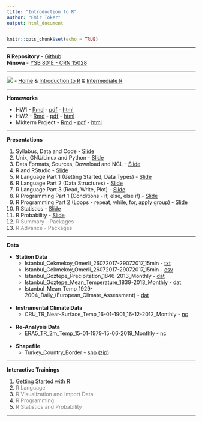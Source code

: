 ```yaml
---
title: "Introduction to R"
author: "Emir Toker"
output: html_document 
---
```


```r
knitr::opts_chunk$set(echo = TRUE)
```

***

**R Repository** -  [Github](https://github.com/emirtoker/Software_Tools_R_Github)             
**Ninova** - [YSB 801E - CRN:15028](https://ninova.itu.edu.tr/Sinif/12600.58009)

***

![](dc_logo6.png) - [Home](https://www.datacamp.com/home) & [Introduction to R](https://www.datacamp.com/courses/free-introduction-to-r) & [Intermediate R](https://www.datacamp.com/courses/intermediate-r)

***

 **Homeworks** 

 - HW1 - [Rmd](https://web.itu.edu.tr/tokerem/my_r_notebook_emir.Rmd) - [pdf](https://web.itu.edu.tr/tokerem/my_r_notebook_emir.pdf) - [html](https://web.itu.edu.tr/tokerem/my_r_notebook_emir.html)
 - HW2 - [Rmd](https://web.itu.edu.tr/tokerem/Software_Tools_Homework_II_Emir.Rmd) - [pdf](https://web.itu.edu.tr/tokerem/Software_Tools_Homework_II_Emir.pdf) - [html](https://web.itu.edu.tr/tokerem/Software_Tools_Homework_II_Emir.html)
 - Midterm Project - [Rmd](https://web.itu.edu.tr/tokerem/Software_Tools_R_MidTerm_Project_Emir.Rmd) - [pdf](https://web.itu.edu.tr/tokerem/Software_Tools_R_MidTerm_Project_Emir.pdf) - [html](https://web.itu.edu.tr/tokerem/Software_Tools_R_MidTerm_Project_Emir.html)

<!-- 
- HW3 - [Rmd](https://web.itu.edu.tr/tokerem/Software_Tools_R_Homework3.Rmd) - [pdf](https://web.itu.edu.tr/tokerem/Software_Tools_R_Homework3.pdf) - [html](https://web.itu.edu.tr/tokerem/Software_Tools_R_Homework3.nb.html) -->
<!--  [Answer](https://web.itu.edu.tr/tokerem/Software_Tools_R_Homework3_Answer.nb.html)
- Assessment_Test - [html](https://web.itu.edu.tr/tokerem/Assessment_Test.html) -->

***

**Presentations**

1. Syllabus, Data and Code - [Slide](http://rpubs.com/emirtoker/software_tools_week1)
2. Unix, GNU/Linux and Python - [Slide](http://rpubs.com/emirtoker/software_tools_week2)
3. Data Formats, Sources, Download and NCL - [Slide](https://rpubs.com/emir/software_tools_week3)
4. R and RStudio - [Slide](http://rpubs.com/emirtoker/software_tools_week4)
5. R Language Part 1 (Getting Started, Data Types) - [Slide](http://rpubs.com/emir/software_tools_week5)
6. R Language Part 2 (Data Structures) - [Slide](http://rpubs.com/emir/software_tools_week6)
7. R Language Part 3 (Read, Write, Plot) - [Slide](http://rpubs.com/emirtoker/software_tools_week7)
8. R Programming Part 1 (Conditions - if, else, else if) - [Slide](http://rpubs.com/emirtoker/software_tools_week9)
9. R Programming Part 2 (Loops - repeat, while, for, apply group) - [Slide](http://rpubs.com/emirtoker/software_tools_w10)
10. R Statistics - [Slide](http://rpubs.com/emirtoker/software_tools_w11)
12. R Probability - [Slide](http://rpubs.com/emirtoker/software_tools_w13)
13. <span style="color:grey">R Summary - Packages</span>
14. <span style="color:grey">R Advance - Packages</span>

***

**Data**

- **Station Data**
    - Istanbul_Cekmekoy_Omerli_26072017-29072017_15min - [txt](https://web.itu.edu.tr/~tokerem/18397_Cekmekoy_Omerli_15min.txt)
    - Istanbul_Cekmekoy_Omerli_26072017-29072017_15min - [csv](https://web.itu.edu.tr/~tokerem/18397_Cekmekoy_Omerli_15min.csv)
    - Istanbul_Goztepe_Precipitation_1846-2013_Monthly - [dat](https://web.itu.edu.tr/~tokerem/Goztepe_IST_Prcp_1846-2013_Monthly.dat)
    - Istanbul_Goztepe_Mean_Temperature_1839-2013_Monthly - [dat](https://web.itu.edu.tr/~tokerem/Goztepe_IST_Temp_1839-2013_Monthly.dat)
    - Istanbul_Mean_Temp_1929-2004_Daily_(European_Climate_Assessment) - [dat](https://web.itu.edu.tr/~tokerem/Istanbul_Mean_Temp_1929-2004_Daily_European_Climate_Assessment.dat)
<br/><br/>
- **Instrumental Climate Data**
    - CRU_TR_Near-Surface_Temp_16-01-1901_16-12-2012_Monthly - [nc](https://web.itu.edu.tr/~tokerem/cru_1901_2012_tmp_TR.nc)
<br/><br/>
- **Re-Analysis Data**
    - ERA5_TR_2m_Temp_15-01-1979-15-06-2019_Monthly - [nc](https://web.itu.edu.tr/~tokerem/era5_t2m_TR.nc)
<br/><br/>
- **Shapefile**
    - Turkey_Country_Border - [shp (zip)](https://web.itu.edu.tr/~tokerem/turkiye.zip)
    
***

**Interactive Trainings** 

1. [Getting Started with R](https://emir-toker.shinyapps.io/R_Interactive_Training_and_Quiz/)
2. <span style="color:grey">R Language</span>
3. <span style="color:grey">R Visualization and Import Data</span>
4. <span style="color:grey">R Programming</span>
5. <span style="color:grey">R Statistics and Probability</span>

***



<!-- ***
  [ANKET](https://forms.gle/9STHrJstFuE7mVzq8) --> 

<!--  Final Project - [Rmd](https://web.itu.edu.tr/tokerem/Final_Project.Rmd) - [pdf](https://web.itu.edu.tr/tokerem/Final_Project.pdf) - [html](https://web.itu.edu.tr/tokerem/Final_Project.html) -->



<!-- **KNMI Data - ERA5 2m-Temp - CDO and NCO**--> 
<!-- WeTransfer - [era5_t2m.zip](https://we.tl/t-x55NHIxrGo)--> 
<!-- ***--> 

<!--⁨Macintosh HD⁩ ▸ ⁨Library⁩ ▸ ⁨Frameworks⁩ ▸ ⁨R.framework⁩ ▸ ⁨Versions⁩ ▸ ⁨4.0⁩ ▸ ⁨Resources⁩ ▸ ⁨library⁩ ▸ ⁨rmarkdown⁩ ▸ ⁨rmd⁩ ▸ ⁨h⁩ ▸ ⁨bootstrap⁩ ▸ ⁨css⁩--> 
<!-- colors diff #0ce3ac (Vivid cyan-lime green, linkler gözüken) -----  #ff4500 (orange-Red) --> 
<!-- colors diff #00bc8c (Vivid cyan-lime green, başlıklara fare ile gelince) ----- #ffa500 (orange1) --> 


<!-- <span style="color:Red">***---***</span><span style="color:DarkOrange">***---***</span><span style="color:Yellow">***---***</span><span style="color:DarkGreen">***---***</span><span style="color:Blue">***---***</span></span><span style="color:DarkViolet">***---***</span>  --> 






<!-- DarkCyan  --> 
<!-- SeaGreen  --> 
<!-- SteelBlue  --> 
<!-- Teal  --> 

